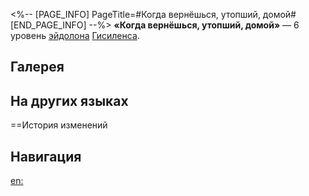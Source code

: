 <%-- [PAGE_INFO]
PageTitle=#Когда вернёшься, утопший, домой#
[END_PAGE_INFO] --%>
{{Эйдолон Инфобокс
|Название         = Когда вернёшься, утопший, домой
|Изображение      = Эйдолон Когда вернёшься, утопший, домой.png
|Персонаж         = Гисиленса
|Уровень          = 6
|Длительность     = 
|Описание         = Пока зона активна, в начале каждого хода или после одной атаки союзника количество срабатываний физического периодического урона Гисиленсы увеличивается до 12, и множитель наносимого урона повышается на 20%.
|Свойство1        = 
|Масштабирование1 = 
}}
'''«Когда вернёшься, утопший, домой»''' — 6 уровень [[эйдолон]]а [[Гисиленса]].

==Галерея==
{{Галерея|position=left|captionalign=center
|Персонаж Гисиленса Эйдолон 6.png|Осколок Эйдолона
}}

==На других языках==
{{На других языках
|en   = When to Return From Where You Lie
|zhs  = 沉没的你，何日返乡
|zht  = 沉沒的你，何日返鄉
|ja   = {{Rubi|沈|しず}}みし{{Rubi|君|きみ}}、
いずれ{{Rubi|帰郷|ききょう}}せん
|ko   = 침몰한 그대는 언제 돌아올까
|es   = Cuándo volverás de tu profundo lecho
|fr   = Quand reviendras-tu de ton lit abyssal
|ru   = Когда вернёшься, утопший, домой
|th   = When to Return From Where You Lie
|vi   = Người Đã Trầm Luân, Liệu Có Tỏ Ngày Về
|de   = Versunkene, wann kehrst du zurück
|id   = When to Return From Where You Lie
|pt   = Ao Retornar do Descanso de Quem Admiro
}}

==История изменений
{{История изменений|3.5}}

==Навигация==
{{Навык Навбокс|Гисиленса}}

[[en:]]